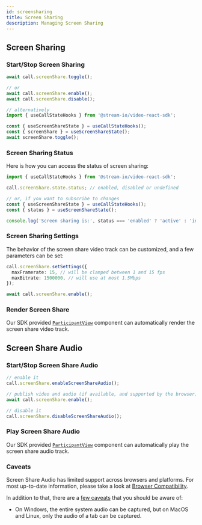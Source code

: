 ```yaml
---
id: screensharing
title: Screen Sharing
description: Managing Screen Sharing
---
```


## Screen Sharing

### Start/Stop Screen Sharing

```typescript
await call.screenShare.toggle();

// or
await call.screenShare.enable();
await call.screenShare.disable();

// alternatively
import { useCallStateHooks } from '@stream-io/video-react-sdk';

const { useScreenShareState } = useCallStateHooks();
const { screenShare } = useScreenShareState();
await screenShare.toggle();
```

### Screen Sharing Status

Here is how you can access the status of screen sharing:

```typescript
import { useCallStateHooks } from '@stream-io/video-react-sdk';

call.screenShare.state.status; // enabled, disabled or undefined

// or, if you want to subscribe to changes
const { useScreenShareState } = useCallStateHooks();
const { status } = useScreenShareState();

console.log('Screen sharing is:', status === 'enabled' ? 'active' : 'inactive');
```

### Screen Sharing Settings

The behavior of the screen share video track can be customized, and a few parameters can be set:

```typescript
call.screenShare.setSettings({
  maxFramerate: 15, // will be clamped between 1 and 15 fps
  maxBitrate: 1500000, // will use at most 1.5Mbps
});

await call.screenShare.enable();
```

### Render Screen Share

Our SDK provided [`ParticipantView`](../../ui-components/core/participant-view/) component can automatically render the screen share video track.

## Screen Share Audio

### Start/Stop Screen Share Audio

```typescript
// enable it
call.screenShare.enableScreenShareAudio();

// publish video and audio (if available, and supported by the browser)
await call.screenShare.enable();

// disable it
call.screenShare.disableScreenShareAudio();
```

### Play Screen Share Audio

Our SDK provided [`ParticipantView`](../../ui-components/core/participant-view/) component can automatically play the screen share audio track.

### Caveats

Screen Share Audio has limited support across browsers and platforms.
For most up-to-date information, please take a look at [Browser Compatibility](https://developer.mozilla.org/en-US/docs/Web/API/Screen_Capture_API/Using_Screen_Capture#browser_compatibility).

In addition to that, there are a [few caveats](https://caniuse.com/?search=getDisplayMedia) that you should be aware of:

- On Windows, the entire system audio can be captured, but on MacOS and Linux, only the audio of a tab can be captured.

